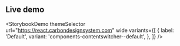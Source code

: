 ## Live demo

<StorybookDemo
  themeSelector
  url="https://react.carbondesignsystem.com"
  wide
  variants={[
    {
      label: 'Default',
      variant: 'components-contentswitcher--default',
    },
  ]}
/>
